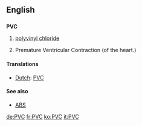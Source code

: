 ==English==
==={{initialism}}===
'''PVC'''

#{{organic compound}} [[polyvinyl chloride]]
#Premature Ventricular Contraction (of the heart.)

====Translations====
{{top}}
*[[Dutch]]: [[#Dutch|PVC]]
{{bottom}}

====See also====
* {{sense|chemistry}} [[ABS]]

[[de:PVC]]
[[fr:PVC]]
[[ko:PVC]]
[[it:PVC]]